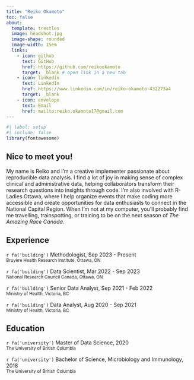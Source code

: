 ```yaml
---
title: "Reiko Okamoto"
toc: false
about:
  template: trestles
  image: headshot.jpg
  image-shape: rounded
  image-width: 15em
  links:
    - icon: github 
      text: GitHub
      href: https://github.com/reikookamoto
      target: _blank # open link in a new tab
    - icon: linkedin
      text: LinkedIn
      href: https://www.linkedin.com/in/reiko-okamoto-432273a4
      target: _blank
    - icon: envelope
      text: Email
      href: mailto:reiko.okamoto17@gmail.com
---
```


```r
#| label: setup
#| include: false
library(fontawesome)
```

## Nice to meet you!

My name is Reiko and I'm a creative implementer passionate about <span class="text-info">reproducible data analysis</span>. I find a lot of joy in making sense of complex <span class="text-info">clinical and administrative data</span>, helping collaborators transform their research questions into insights through code. I'm also involved with <span class="text-info">R-Ladies Ottawa</span>, where I help organize events that make coding more accessible and create opportunities for data enthusiasts to connect in the National Capital Region. When I'm not at my computer, you'll probably find me travelling, trainspotting, or training to be on the next season of *The Amazing Race Canada*.

## Experience

<p>
  `r fa('building')` Methodologist, Sep 2023 - Present<br> 
  <small class="text-secondary">Bruyère Health Research Institute, Ottawa, ON</small>
</p>
<p>
  `r fa('building')` Data Scientist, Mar 2022 - Sep 2023<br> 
  <small class="text-secondary">National Research Council Canada, Ottawa, ON</small>
</p>
<p>
  `r fa('building')` Senior Data Analyst, Sep 2021 - Feb 2022<br> 
  <small class="text-secondary">Ministry of Health, Victoria, BC</small>
</p>
<p>
  `r fa('building')` Data Analyst, Aug 2020 - Sep 2021<br> 
  <small class="text-secondary">Ministry of Health, Victoria, BC</small>
</p>

## Education

<p>
  `r fa('university')` Master of Data Science, 2020<br> 
  <small class="text-secondary">The University of British Columbia</small>
</p>

<p>
  `r fa('university')` Bachelor of Science, Microbiology and Immunology, 2018<br>
  <small class="text-secondary">The University of British Columbia</small>
</p>
